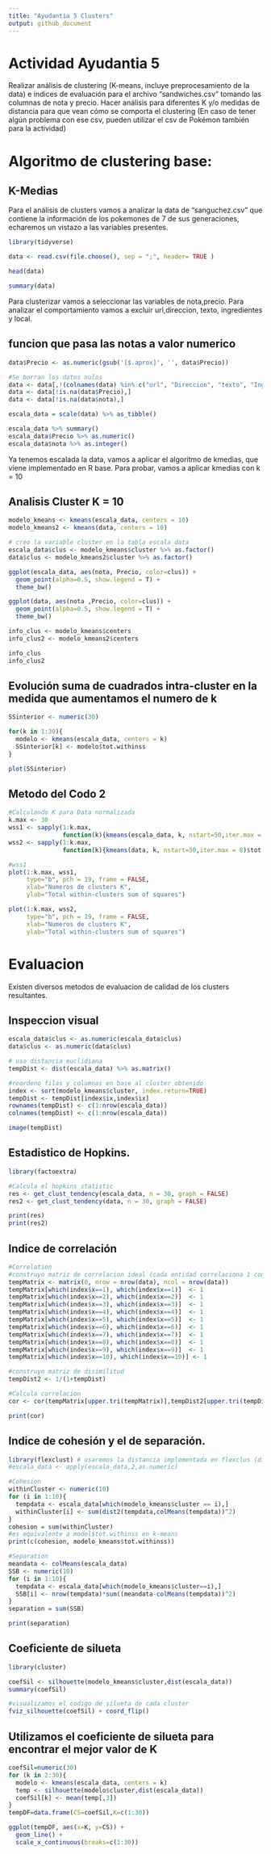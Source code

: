 ---
title: "Ayudantia 5 Clusters"
output: github_document
---

# Actividad Ayudantia 5

Realizar análisis de clustering (K-means, incluye preprocesamiento de la data) e índices de evaluación para el archivo "sandwiches.csv" tomando las columnas de nota y precio. Hacer análisis para diferentes K y/o medidas de distancia para que vean cómo se comporta el clustering (En caso de tener algún problema con ese csv, pueden utilizar el csv de Pokémon también para la actividad)


# Algoritmo de clustering base:

## K-Medias

Para el análisis de clusters vamos a analizar la data de  “sanguchez.csv” que contiene la información de los pokemones de 7 de sus generaciones, echaremos un vistazo a las variables presentes.
```{r load data}
library(tidyverse)

data <- read.csv(file.choose(), sep = ";", header= TRUE )

head(data)

summary(data)

```

Para clusterizar vamos a seleccionar las variables de nota,precio. Para analizar el comportamiento vamos a excluir url,direccion, texto, ingredientes y local. 

## funcion que pasa las notas a valor numerico
```{r}
data$Precio <- as.numeric(gsub('[$.aprox]', '', data$Precio))
```

```{r preproc data}
#Se borran los datos nulos
data <- data[,!(colnames(data) %in% c("url", "Direccion", "texto", "Ingredientes", "Local"))] 
data <- data[!is.na(data$Precio),]
data <- data[!is.na(data$nota),]

escala_data = scale(data) %>% as_tibble()

escala_data %>% summary()
escala_data$Precio %>% as.numeric()
escala_data$nota %>% as.integer()


```

Ya tenemos escalada la data, vamos a aplicar el algoritmo de kmedias, que viene implementado en R base. 
Para probar, vamos a aplicar kmedias con k = 10

## Analisis Cluster K = 10
```{r clus k10}
modelo_kmeans <- kmeans(escala_data, centers = 10)
modelo_kmeans2 <- kmeans(data, centers = 10)

# creo la variable cluster en la tabla escala_data
escala_data$clus <- modelo_kmeans$cluster %>% as.factor()
data$clus <- modelo_kmeans2$cluster %>% as.factor()

ggplot(escala_data, aes(nota, Precio, color=clus)) +
  geom_point(alpha=0.5, show.legend = T) +
  theme_bw()

ggplot(data, aes(nota ,Precio, color=clus)) +
  geom_point(alpha=0.5, show.legend = T) +
  theme_bw()

info_clus <- modelo_kmeans$centers
info_clus2 <- modelo_kmeans2$centers

info_clus
info_clus2
```

## Evolución suma de cuadrados intra-cluster en la medida que aumentamos el numero de k
```{r evolucion sse}
SSinterior <- numeric(30)

for(k in 1:30){
  modelo <- kmeans(escala_data, centers = k)
  SSinterior[k] <- modelo$tot.withinss
}

plot(SSinterior)
```

## Metodo del Codo 2

```{r metodo codo2}
#Calculando K para Data normalizada
k.max <- 30
wss1 <- sapply(1:k.max, 
               function(k){kmeans(escala_data, k, nstart=50,iter.max = 8)$tot.withinss})
wss2 <- sapply(1:k.max, 
               function(k){kmeans(data, k, nstart=50,iter.max = 8)$tot.withinss})

#wss1
plot(1:k.max, wss1,
     type="b", pch = 19, frame = FALSE, 
     xlab="Numeros de clusters K",
     ylab="Total within-clusters sum of squares")

plot(1:k.max, wss2,
     type="b", pch = 19, frame = FALSE, 
     xlab="Numeros de clusters K",
     ylab="Total within-clusters sum of squares")
```

# Evaluacion

Existen diversos metodos de evaluacion de calidad de los clusters resultantes. 

## Inspeccion visual
```{r insp visual}

escala_data$clus <- as.numeric(escala_data$clus)
data$clus <- as.numeric(data$clus)

# uso distancia euclidiana
tempDist <- dist(escala_data) %>% as.matrix()

#reordeno filas y columnas en base al cluster obtenido
index <- sort(modelo_kmeans$cluster, index.return=TRUE)
tempDist <- tempDist[index$ix,index$ix]
rownames(tempDist) <- c(1:nrow(escala_data))
colnames(tempDist) <- c(1:nrow(escala_data))

image(tempDist)
```

## Estadistico de Hopkins. 
```{r estad hopkins}
library(factoextra)

#Calcula el hopkins statistic 
res <- get_clust_tendency(escala_data, n = 30, graph = FALSE)
res2 <- get_clust_tendency(data, n = 30, graph = FALSE)

print(res)
print(res2)
```

## Indice de correlación
```{r coef correlacion}
#Correlation
#construyo matriz de correlacion ideal (cada entidad correlaciona 1 con su cluster)
tempMatrix <- matrix(0, nrow = nrow(data), ncol = nrow(data))
tempMatrix[which(index$x==1), which(index$x==1)]  <- 1
tempMatrix[which(index$x==2), which(index$x==2)]  <- 1
tempMatrix[which(index$x==3), which(index$x==3)]  <- 1
tempMatrix[which(index$x==4), which(index$x==4)]  <- 1
tempMatrix[which(index$x==5), which(index$x==5)]  <- 1
tempMatrix[which(index$x==6), which(index$x==6)]  <- 1
tempMatrix[which(index$x==7), which(index$x==7)]  <- 1
tempMatrix[which(index$x==8), which(index$x==8)]  <- 1
tempMatrix[which(index$x==9), which(index$x==9)]  <- 1
tempMatrix[which(index$x==10), which(index$x==10)] <- 1

#construyo matriz de disimilitud
tempDist2 <- 1/(1+tempDist)

#Calcula correlacion 
cor <- cor(tempMatrix[upper.tri(tempMatrix)],tempDist2[upper.tri(tempDist2)])

print(cor)
```

## Indice de cohesión y el de separación.
```{r coef cohesion y separacion}
library(flexclust) # usaremos la distancia implementada en flexclus (dist2) que maneja mejor objetos de diferente tamaño
#escala_data <- apply(escala_data,2,as.numeric)

#Cohesion
withinCluster <- numeric(10)
for (i in 1:10){
  tempdata <- escala_data[which(modelo_kmeans$cluster == i),]
  withinCluster[i] <- sum(dist2(tempdata,colMeans(tempdata))^2)
}
cohesion = sum(withinCluster)
#es equivalente a model$tot.withinss en k-means
print(c(cohesion, modelo_kmeans$tot.withinss))

#Separation
meandata <- colMeans(escala_data)
SSB <- numeric(10)
for (i in 1:10){
  tempdata <- escala_data[which(modelo_kmeans$cluster==i),]
  SSB[i] <- nrow(tempdata)*sum((meandata-colMeans(tempdata))^2)
}
separation = sum(SSB)

print(separation)
```

## Coeficiente de silueta
```{r coef silueta}
library(cluster)

coefSil <- silhouette(modelo_kmeans$cluster,dist(escala_data))
summary(coefSil)

#visualizamos el codigo de silueta de cada cluster
fviz_silhouette(coefSil) + coord_flip()
```

## Utilizamos el coeficiente de silueta para encontrar el mejor valor de K
```{r valor k silueta}

coefSil=numeric(30)
for (k in 2:30){
  modelo <- kmeans(escala_data, centers = k)
  temp <- silhouette(modelo$cluster,dist(escala_data))
  coefSil[k] <- mean(temp[,3])
}
tempDF=data.frame(CS=coefSil,K=c(1:30))

ggplot(tempDF, aes(x=K, y=CS)) + 
  geom_line() +
  scale_x_continuous(breaks=c(1:30))
```